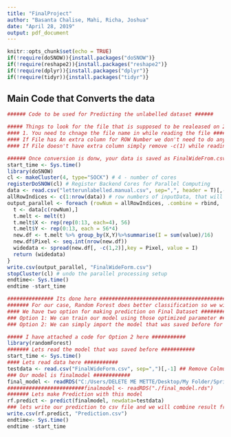 ---
title: "FinalProject"
author: "Basanta Chalise, Mahi, Richa, Joshua"
date: "April 28, 2019"
output: pdf_document
---

```{r setup, include=FALSE}
knitr::opts_chunk$set(echo = TRUE)
if(!require(doSNOW)){install.packages("doSNOW")}
if(!require(reshape2)){install.packages("reshape2")}
if(!require(dplyr)){install.packages("dplyr")}
if(!require(tidyr)){install.packages("tidyr")}
```

## Main Code that Converts the data #####

```{r, echo=FALSE}
###### Code to be used for Predicting the unlabelled dataset ######

##### Things to look for the file that is supposed to be realeased on 29th of April ######
#### 1. You need to chnage the file name in while reading the file #####
#### If File has An extra column for ROW Number we don't need to do anything with it ######
#### If File doesn't have extra column simply remove -c(1) while reading the csv file #########

###### Once conversion is donw, your data is saved as FinalWideFrom.csv #########
start_time <- Sys.time()
library(doSNOW)
cl <- makeCluster(4, type="SOCK") # 4 - number of cores
registerDoSNOW(cl) # Register Backend Cores for Parallel Computing
data <- read.csv("letterunlabelled.manual.csv", sep=",", header = T)[,-c(1)]
allRowIndices <- c(1:nrow(data)) # row numbers of inputData, that will be processed in parallel
output_parallel <- foreach (rowNum = allRowIndices, .combine = rbind, .packages =c("reshape2", "dplyr", "tidyr") ) %dopar% {
  t <- data[c(rowNum),]
  t.melt <- melt(t)
  t.melt$X <- rep(rep(0:13, each=4), 56)
  t.melt$Y <- rep(0:13, each = 56*4)
  new.df <- t.melt %>% group_by(X,Y)%>%summarise(I = sum(value)/16)
  new.df$Pixel <- seq.int(nrow(new.df))
  widedata <- spread(new.df[, -c(1,2)],key = Pixel, value = I)
  return (widedata)
}
write.csv(output_parallel, "FinalWideForm.csv")
stopCluster(cl) # undo the parallel processing setup
endtime<- Sys.time()
endtime -start_time


```


```{r, echo=FALSE}

############### Its done here ###########################################################
####### For our case, Random Forest does better classification so we will use random Forest #####
#### We have two option for making prediction on Final Dataset ########
### Option 1: We can train our model using those optimized parameter #######
### Option 2: We can simply import the model that was saved before for prediction #######

##### I have attached a code for Option 2 here ###########
library(randomForest)
####### Lets read the model that was saved before ###########
start_time <- Sys.time()
#### Lets read data here ###########
testdata <- read.csv("FinalWideForm.csv", sep=",")[,-1] ## Remove Colmun 1 which has observation number
### Our model is finalmodel ############
final_model <- readRDS("C:/Users/DELETE ME METTE/Desktop/My Folder/Spring 2019/602/final project/Model/Third meeting/for 30000/Final Folder/final_model.rds")
#########################finalmodel <- readRDS("./final_model.rds")
####### Lets make Prediction with this model
rf.predict <- predict(finalmodel, newdata=testdata)
### lets write our prediction to csv file and we will combine result from 4 of us to upload in d2l#####
write.csv(rf.predict, "Prediction.csv")
endtime<- Sys.time()
endtime -start_time

```